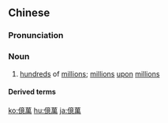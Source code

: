 {{also|亿万}}
==Chinese==
{{zh-forms|s=亿万}}

===Pronunciation===
{{zh-pron
|m=yìwàn
|c=jik1 maan6
|h=pfs=yi-van/n:yit-van
|mn=qz:iak-bān/tw,xm,zz:ek-bān
|cat=n
}}

===Noun===
{{zh-noun}}

# [[hundred]]s of [[million]]s; [[million]]s [[upon]] [[million]]s

====Derived terms====
{{zh-der|億萬富翁}}

{{zh-cat|Advanced}}

[[ko:億萬]]
[[hu:億萬]]
[[ja:億萬]]